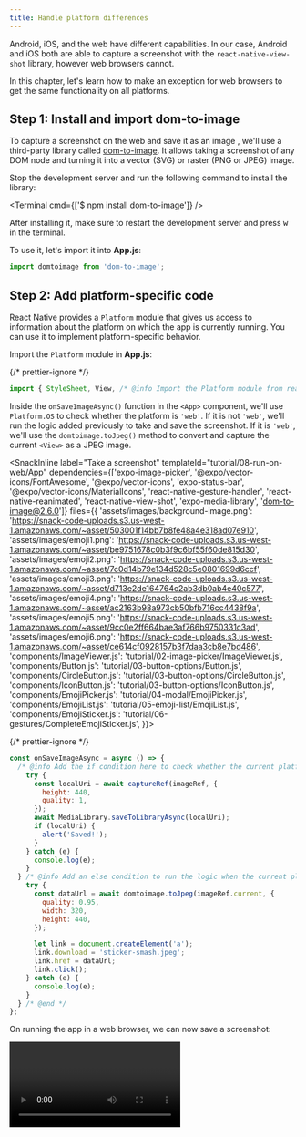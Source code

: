 ```yaml
---
title: Handle platform differences
---
```



Android, iOS, and the web have different capabilities. In our case, Android and iOS both are able to capture a screenshot with the `react-native-view-shot` library, however web browsers cannot.

In this chapter, let's learn how to make an exception for web browsers to get the same functionality on all platforms.

## Step 1: Install and import dom-to-image

To capture a screenshot on the web and save it as an image , we'll use a third-party library called [dom-to-image](https://github.com/tsayen/dom-to-image#readme).
It allows taking a screenshot of any DOM node and turning it into a vector (SVG) or raster (PNG or JPEG) image.

Stop the development server and run the following command to install the library:

<Terminal cmd={['$ npm install dom-to-image']} />

After installing it, make sure to restart the development server and press <kbd>w</kbd> in the terminal.

To use it, let's import it into **App.js**:

```jsx App.js
import domtoimage from 'dom-to-image';
```

## Step 2: Add platform-specific code

React Native provides a `Platform` module that gives us access to information about the platform on which the app is currently running.
You can use it to implement platform-specific behavior.

Import the `Platform` module in **App.js**:

{/* prettier-ignore */}
```jsx App.js
import { StyleSheet, View, /* @info Import the Platform module from react-native. */ Platform /* @end */ } from 'react-native';
```

Inside the `onSaveImageAsync()` function in the `<App>` component, we'll use `Platform.OS` to check whether the platform is `'web'`.
If it is not `'web'`, we'll run the logic added previously to take and save the screenshot. If it is `'web'`,
we'll use the `domtoimage.toJpeg()` method to convert and capture the current `<View>` as a JPEG image.

<SnackInline
label="Take a screenshot"
templateId="tutorial/08-run-on-web/App"
dependencies={['expo-image-picker', '@expo/vector-icons/FontAwesome', '@expo/vector-icons', 'expo-status-bar', '@expo/vector-icons/MaterialIcons', 'react-native-gesture-handler', 'react-native-reanimated', 'react-native-view-shot', 'expo-media-library', 'dom-to-image@2.6.0']}
files={{
  'assets/images/background-image.png': 'https://snack-code-uploads.s3.us-west-1.amazonaws.com/~asset/503001f14bb7b8fe48a4e318ad07e910',
  'assets/images/emoji1.png': 'https://snack-code-uploads.s3.us-west-1.amazonaws.com/~asset/be9751678c0b3f9c6bf55f60de815d30',
  'assets/images/emoji2.png': 'https://snack-code-uploads.s3.us-west-1.amazonaws.com/~asset/7c0d14b79e134d528c5e0801699d6ccf',
  'assets/images/emoji3.png': 'https://snack-code-uploads.s3.us-west-1.amazonaws.com/~asset/d713e2de164764c2ab3db0ab4e40c577',
  'assets/images/emoji4.png': 'https://snack-code-uploads.s3.us-west-1.amazonaws.com/~asset/ac2163b98a973cb50bfb716cc4438f9a',
  'assets/images/emoji5.png': 'https://snack-code-uploads.s3.us-west-1.amazonaws.com/~asset/9cc0e2ff664bae3af766b9750331c3ad',
  'assets/images/emoji6.png': 'https://snack-code-uploads.s3.us-west-1.amazonaws.com/~asset/ce614cf0928157b3f7daa3cb8e7bd486',
  'components/ImageViewer.js': 'tutorial/02-image-picker/ImageViewer.js',
  'components/Button.js': 'tutorial/03-button-options/Button.js',
  'components/CircleButton.js': 'tutorial/03-button-options/CircleButton.js',
  'components/IconButton.js': 'tutorial/03-button-options/IconButton.js',
  'components/EmojiPicker.js': 'tutorial/04-modal/EmojiPicker.js',
  'components/EmojiList.js': 'tutorial/05-emoji-list/EmojiList.js',
  'components/EmojiSticker.js': 'tutorial/06-gestures/CompleteEmojiSticker.js',
}}>

{/* prettier-ignore */}
```jsx
const onSaveImageAsync = async () => {
  /* @info Add the if condition here to check whether the current platform is web or not. */ if (Platform.OS !== 'web') { /* @end */
    try {
      const localUri = await captureRef(imageRef, {
        height: 440,
        quality: 1,
      });
      await MediaLibrary.saveToLibraryAsync(localUri);
      if (localUri) {
        alert('Saved!');
      }
    } catch (e) {
      console.log(e);
    }
  } /* @info Add an else condition to run the logic when the current platform is the web. */else {
    try {
      const dataUrl = await domtoimage.toJpeg(imageRef.current, {
        quality: 0.95,
        width: 320,
        height: 440,
      });

      let link = document.createElement('a');
      link.download = 'sticker-smash.jpeg';
      link.href = dataUrl;
      link.click();
    } catch (e) {
      console.log(e);
    }
  } /* @end */
};
```

</SnackInline>

On running the app in a web browser, we can now save a screenshot:

<Video file="tutorial/web.mp4" />

## Next steps

The app does everything we set out for it to do, so it's time to shift our focus towards the purely aesthetic.
In the next chapter, we will [customize the app's status bar, splash screen, and app icon](/tutorial/configuration).
